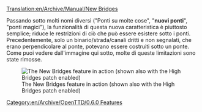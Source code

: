 [[Translation:en/Archive/Manual/New Bridges]]



Passando sotto molti nomi diversi ("Ponti su molte cose", "'''nuovi ponti'''", "ponti magici"), la funzionalità di questa nuova caratteristica è piuttosto semplice; riduce le restrizioni di ciò che può essere esistere sotto i ponti. Precedentemente, solo un binario/strada/canali dritti e non segnalati, che erano perpendicolare al ponte, potevano essere costruiti sotto un ponte. Come puoi vedere dall'immagine qui sotto, molte di queste limitazioni sono state rimosse.

[[File:en/Manual/Bridges2 833.png|frame|center|The New Bridges feature in action (shown also with the High Bridges patch enabled)]]

[[Category:en/Archive/OpenTTD/0.6.0 Features]]